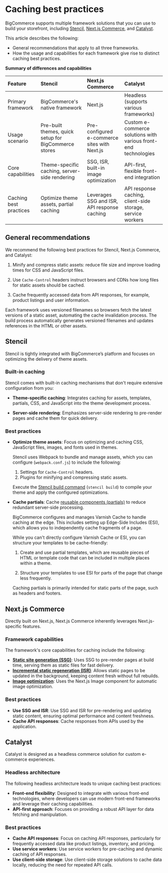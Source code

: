 # Caching best practices

BigCommerce supports multiple framework solutions that you can use to build your storefront, including [Stencil](/docs/storefront/stencil), [Next.js Commerce](/docs/storefront/next-commerce), and [Catalyst](https://www.catalyst.dev/docs).

This article describes the following:

-  General recommendations that apply to all three frameworks.
-  How the usage and capabilities for each framework give rise to distinct caching best practices.

**Summary of differences and capabilities**

| Feature | Stencil | Next.js Commerce | Catalyst |
| :-- | :-- | :-- | :-- |
| Primary framework	| BigCommerce's native framework | Next.js	| Headless (supports various frameworks) |
| Usage scenario | Pre-built themes, quick setup for BigCommerce stores	| Pre-configured e-commerce sites with Next.js	| Custom e-commerce solutions with various front-end technologies |
| Core capabilities	| Theme-specific caching, server-side rendering	| SSG, ISR, built-in image optimization	| API-first, flexible front-end integration |
| Caching best practices | Optimize theme assets, partial caching | Leverages SSG and ISR, API response caching	| API response caching, client-side storage, service workers |


## General recommendations 

We recommend the following best practices for Stencil, Next.js Commerce, and Catalyst:

1. Minify and compress static assets: reduce file size and improve loading times for CSS and JavaScript files.

2. Use `Cache-Control` headers instruct browsers and CDNs how long files for static assets should be cached.

3. Cache frequently accessed data from API responses, for example, product listings and user information. 

Each framework uses versioned filenames so browsers fetch the latest versions of a static asset, automating the cache invalidation process. 
The build process automatically generates versioned filenames and updates references in the HTML or other assets.


## Stencil 

Stencil is tightly integrated with BigCommerce’s platform and focuses on optimizing the delivery of theme assets.

### Built-in caching

Stencil comes with built-in caching mechanisms that don't require extensive configuration from you:

- **Theme-specific caching**: Integrates caching for assets, templates, partials, CSS, and JavaScript into the theme development process.

- **Server-side rendering**: Emphasizes server-side rendering to pre-render pages and cache them for quick delivery.

### Best practices

- **Optimize theme assets**: Focus on optimizing and caching CSS, JavaScript files, images, and fonts used in themes. 

    Stencil uses Webpack to bundle and manage assets, which you can configure (`webpack.conf.js`) to include the following:

    1. Settings for `Cache-Control` headers.
    2. Plugins for minifying and compressing static assets.

    Execute the [Stencil build command](/docs/storefront/stencil/deployment/upload#bundling-your-theme) (`stencil build`) to compile your theme and apply the configured optimizations.
    <br />

- **Cache partials**: Cache [reusable components (partials)](/docs/storefront/stencil/themes/style/composition-and-styling) to reduce redundant server-side processing.

    BigCommerce configures and manages Varnish Cache to handle caching at the edge. This includes setting up Edge-Side Includes (ESI), which allows you to independently cache fragments of a page.
    
    While you can't directly configure Varnish Cache or ESI, you can structure your templates to be cache-friendly:

    1. Create and use partial templates, which are reusable pieces of HTML or template code that can be included in multiple places within a theme.

    2. Structure your templates to use ESI for parts of the page that change less frequently.

    <Callout type="info">
    Caching partials is primarily intended for static parts of the page, such as headers and footers.
    </Callout>

## Next.js Commerce

Directly built on Next.js, Next.js Commerce inherently leverages Next.js-specific features.

### Framework capabilities

The framework's core capabilities for caching include the following:

- [**Static site generation (SSG)**](https://nextjs.org/docs/pages/building-your-application/rendering/static-site-generation): Uses SSG to pre-render pages at build time, serving them as static files for fast delivery.
- [**Incremental static regeneration (ISR)**](https://nextjs.org/docs/pages/building-your-application/data-fetching/incremental-static-regeneration): Allows static pages to be updated in the background, keeping content fresh without full rebuilds.
- [**Image optimization**](https://nextjs.org/docs/pages/building-your-application/optimizing/images): Uses the Next.js Image component for automatic image optimization.

### Best practices

- **Use SSG and ISR**: Use SSG and ISR for pre-rendering and updating static content, ensuring optimal performance and content freshness.
- **Cache API responses**: Cache responses from APIs used by the application.

## Catalyst

Catalyst is designed as a headless commerce solution for custom e-commerce experiences.

### Headless architecture

The following headless architecture leads to unique caching best practices:

- **Front-end flexibility**: Designed to integrate with various front-end technologies, where developers can use modern front-end frameworks and leverage their caching capabilities.
- **API-first approach**: Focuses on providing a robust API layer for data fetching and manipulation.

### Best practices

- **Cache API responses**: Focus on caching API responses, particularly for frequently accessed data like product listings, inventory, and pricing.
- **Use service workers**: Use service workers for pre-caching and dynamic caching of API responses.
- **Use client-side storage**: Use client-side storage solutions to cache data locally, reducing the need for repeated API calls.